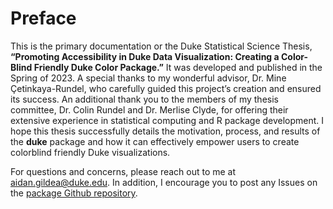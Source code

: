 # Preface {.unnumbered}

This is the primary documentation or the Duke Statistical Science Thesis, **"Promoting Accessibility in Duke Data Visualization: Creating a Color-Blind Friendly Duke Color Package."** It was developed and published in the Spring of 2023.
A special thanks to my wonderful advisor, Dr. Mine Çetinkaya-Rundel, who carefully guided this project's creation and ensured its success.
An additional thank you to the members of my thesis committee, Dr. Colin Rundel and Dr. Merlise Clyde, for offering their extensive experience in statistical computing and R package development.
I hope this thesis successfully details the motivation, process, and results of the **duke** package and how it can effectively empower users to create colorblind friendly Duke visualizations.

For questions and concerns, please reach out to me at [aidan.gildea\@duke.edu](mailto:aidan.gildea@duke.edu).
In addition, I encourage you to post any Issues on the [package Github repository](https://github.com/aidangildea/duke).
